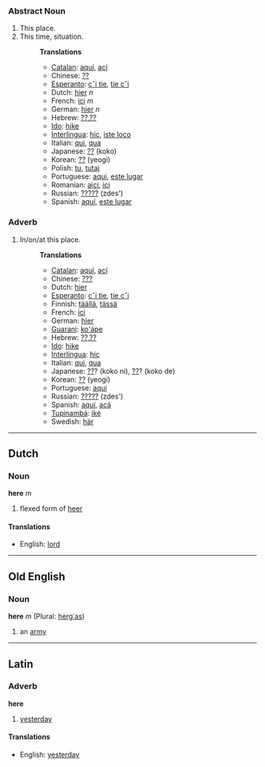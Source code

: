 ===Abstract Noun===
#This place.
#This time, situation.
#:'''Translations'''
#:*[[Catalan]]: [[aquí]], [[ací]]
#:*Chinese: [[??]]
#:*[[Esperanto]]: [[cˆi tie]], [[tie cˆi]]
#:*Dutch: [[hier]] ''n''
#:*French: [[ici]] ''m''
#:*German: [[hier]] ''n''
#:*Hebrew: [[??]],[[??]]
#:*[[Ido]]: [[hike]]
#:*[[Interlingua]]: [[hic]], [[iste loco]]
#:*Italian: [[qui]], [[qua]]
#:*Japanese: [[??]] (koko)
#:*Korean: [[??]] (yeogi)
#:*Polish: [[tu]], [[tutaj]]
#:*Portuguese: [[aqui]], [[este lugar]]
#:*Romanian: [[aici]], [[ici]]
#:*Russian: [[?????]] (zdes')
#:*Spanish: [[aquí]], [[este lugar]]

===Adverb===
#In/on/at this place.
#:'''Translations'''
#:*[[Catalan]]: [[aquí]], [[ací]]
#:*Chinese: [[???]]
#:*Dutch: [[hier]]
#:*[[Esperanto]]: [[cˆi tie]], [[tie cˆi]]
#:*Finnish: [[täällä]], [[tässä]]
#:*French: [[ici]]
#:*German: [[hier]]
#:*[[Guarani]]: [[ko'ápe]]
#:*Hebrew: [[??]],[[??]]
#:*[[Ido]]: [[hike]]
#:*[[Interlingua]]: [[hic]]
#:*Italian: [[qui]], [[qua]]
#:*Japanese: [[??]]? (koko ni), [[??]]? (koko de)
#:*Korean: [[??]] (yeogi)
#:*Portuguese: [[aqui]]
#:*Russian: [[?????]] (zdes')
#:*Spanish: [[aquí]], [[acá]]
#:*[[Tupinambá]]: [[iké]]
#:*Swedish: [[här]]

----

==Dutch==
=== Noun ===
'''here''' ''m''

# flexed form of [[heer]]

==== Translations ====
*English: [[lord]]

----
==Old English==
===Noun===
'''here''' ''m'' (Plural: [[hergas|herg˙as]])

#an [[army]]
----

==Latin==
=== Adverb ===
'''here'''

# [[yesterday]]

==== Translations ====
*English: [[yesterday]]